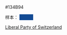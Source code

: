 <nowiki>#134B94</nowiki><noinclude>

样本：
<span style="padding:1px 20px; background:#134B94">&nbsp;</span>
[[Category:瑞士政党颜色模板|Liberal Party of Switzerland]]
</noinclude>